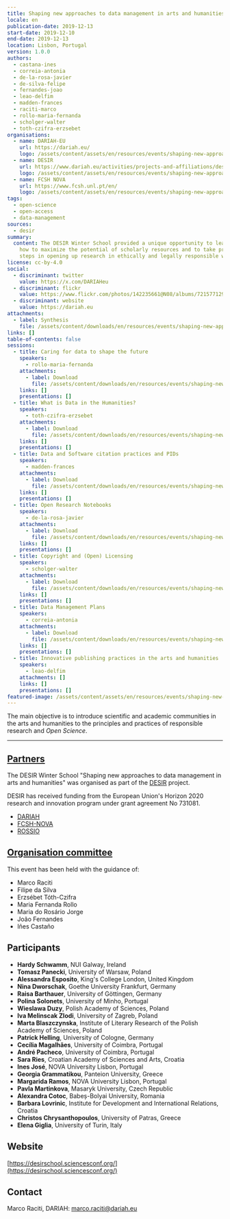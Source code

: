 ```yaml
---
title: Shaping new approaches to data management in arts and humanities
locale: en
publication-date: 2019-12-13
start-date: 2019-12-10
end-date: 2019-12-13
location: Lisbon, Portugal
version: 1.0.0
authors:
  - castana-ines
  - correia-antonia
  - de-la-rosa-javier
  - de-silva-felipe
  - fernandes-joao
  - leao-delfim
  - madden-frances
  - raciti-marco
  - rollo-maria-fernanda
  - scholger-walter
  - toth-czifra-erzsebet
organisations:
  - name: DARIAH-EU
    url: https://dariah.eu/
    logo: /assets/content/assets/en/resources/events/shaping-new-approaches-to-data-management-in-arts-and-humanities/dariah-eu-white.png
  - name: DESIR
    url: https://www.dariah.eu/activities/projects-and-affiliations/desir/
    logo: /assets/content/assets/en/resources/events/shaping-new-approaches-to-data-management-in-arts-and-humanities/desir-white.png
  - name: FCSH NOVA
    url: https://www.fcsh.unl.pt/en/
    logo: /assets/content/assets/en/resources/events/shaping-new-approaches-to-data-management-in-arts-and-humanities/fcshnova-white.png
tags:
  - open-science
  - open-access
  - data-management
sources:
  - desir
summary:
  content: The DESIR Winter School provided a unique opportunity to learn about
    how to maximize the potential of scholarly resources and to take practical
    steps in opening up research in ethically and legally responsible ways.
license: cc-by-4.0
social:
  - discriminant: twitter
    value: https://x.com/DARIAHeu
  - discriminant: flickr
    value: https://www.flickr.com/photos/142235661@N08/albums/72157712957286506/
  - discriminant: website
    value: https://dariah.eu
attachments:
  - label: Synthesis
    file: /assets/content/downloads/en/resources/events/shaping-new-approaches-to-data-management-in-arts-and-humanities/desir-winter-school-collaborative-notes.pdf
links: []
table-of-contents: false
sessions:
  - title: Caring for data to shape the future
    speakers:
      - rollo-maria-fernanda
    attachments:
      - label: Download
        file: /assets/content/downloads/en/resources/events/shaping-new-approaches-to-data-management-in-arts-and-humanities/sessions/6/downloads-1-1-rollo.pdf
    links: []
    presentations: []
  - title: What is Data in the Humanities?
    speakers:
      - toth-czifra-erzsebet
    attachments:
      - label: Download
        file: /assets/content/downloads/en/resources/events/shaping-new-approaches-to-data-management-in-arts-and-humanities/sessions/6/downloads-2-1-toth-czifra.pdf
    links: []
    presentations: []
  - title: Data and Software citation practices and PIDs
    speakers:
      - madden-frances
    attachments:
      - label: Download
        file: /assets/content/downloads/en/resources/events/shaping-new-approaches-to-data-management-in-arts-and-humanities/sessions/3/downloads-3-1-madden.pdf
    links: []
    presentations: []
  - title: Open Research Notebooks
    speakers:
      - de-la-rosa-javier
    attachments:
      - label: Download
        file: /assets/content/downloads/en/resources/events/shaping-new-approaches-to-data-management-in-arts-and-humanities/sessions/4/downloads-4-1-de-la-rosa.pdf
    links: []
    presentations: []
  - title: Copyright and (Open) Licensing
    speakers:
      - scholger-walter
    attachments:
      - label: Download
        file: /assets/content/downloads/en/resources/events/shaping-new-approaches-to-data-management-in-arts-and-humanities/sessions/3/downloads-5-1-scholger.pdf
    links: []
    presentations: []
  - title: Data Management Plans
    speakers:
      - correia-antonia
    attachments:
      - label: Download
        file: /assets/content/downloads/en/resources/events/shaping-new-approaches-to-data-management-in-arts-and-humanities/sessions/6/downloads-6-1-correia.pdf
    links: []
    presentations: []
  - title: Innovative publishing practices in the arts and humanities
    speakers:
      - leao-delfim
    attachments: []
    links: []
    presentations: []
featured-image: /assets/content/assets/en/resources/events/shaping-new-approaches-to-data-management-in-arts-and-humanities/featured-image.jpg
---
```

The main objective is to introduce scientific and academic communities in the arts and humanities to the principles and practices of responsible research and *Open Science*.

---

## [Partners](https://datacite.hypotheses.org/partners)

The DESIR Winter School "Shaping new approaches to data management in arts and humanities" was organised as part of the [DESIR](https://www.dariah.eu/activities/projects-and-affiliations/desir/) project.

DESIR has received funding from the European Union's Horizon 2020 research and innovation program under grant agreement No&nbsp;731081.

- [DARIAH](https://www.dariah.eu/)
- [FCSH-NOVA](https://www.fcsh.unl.pt/en/)
- [ROSSIO](https://rossio.fcsh.unl.pt/)

## [Organisation committee](https://datacite.hypotheses.org/scientific-committee)

This event has been held with the guidance of:

- Marco Raciti
- Filipe da Silva
- Erzsébet Tóth-Czifra
- Maria Fernanda Rollo
- Maria do Rosário Jorge
- João Fernandes
- Iñes Castaño

## Participants

- **Hardy Schwamm**, NUI Galway, Ireland
- **Tomasz Panecki**, University of Warsaw, Poland
- **Alessandra Esposito**, King's College London, United Kingdom
- **Nina Dworschak**, Goethe University Frankfurt, Germany
- **Raisa Barthauer**, University of Göttingen, Germany
- **Polina Solonets**, University of Minho, Portugal
- **Wieslawa Duzy**, Polish Academy of Sciences, Poland
- **Iva Melinscak Zlodi**, University of Zagreb, Poland
- **Marta Blaszczynska**, Institute of Literary Research of the Polish Academy of Sciences, Poland
- **Patrick Helling**, University of Cologne, Germany
- **Cecília Magalhães**, University of Coimbra, Portugal
- **André Pacheco**, University of Coimbra, Portugal
- **Sara Ries**, Croatian Academy of Sciences and Arts, Croatia
- **Ines José**, NOVA University Lisbon, Portugal
- **Georgia Grammatikou**, Panteion University, Greece
- **Margarida Ramos**, NOVA University Lisbon, Portugal
- **Pavla Martinkova**, Masaryk University, Czech Republic
- **Alexandra Cotoc**, Babeș-Bolyai University, Romania
- **Barbara Lovrinic**, Institute for Development and International Relations, Croatia
- **Christos Chrysanthopoulos**, University of Patras, Greece
- **Elena Giglia**, University of Turin, Italy

## Website

[https://desirschool.sciencesconf.org/](https://desirschool.sciencesconf.org/)

## Contact

Marco Raciti, DARIAH: marco.raciti@dariah.eu

